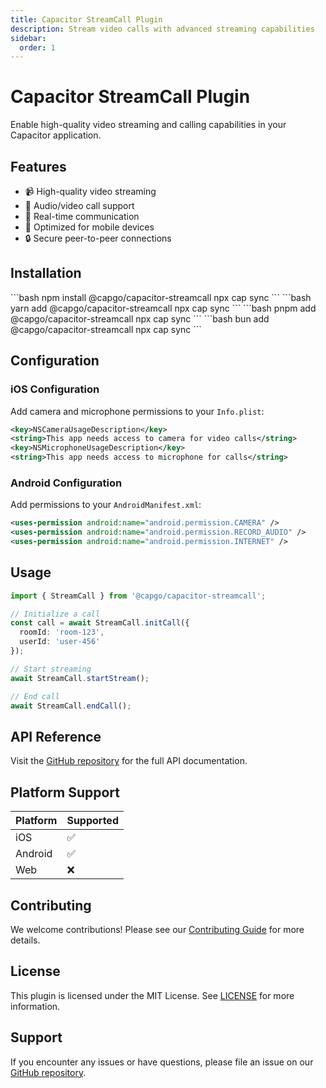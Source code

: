 ```yaml
---
title: Capacitor StreamCall Plugin
description: Stream video calls with advanced streaming capabilities
sidebar:
  order: 1
---
```



# Capacitor StreamCall Plugin

Enable high-quality video streaming and calling capabilities in your Capacitor application.

## Features

- 📹 High-quality video streaming
- 🎤 Audio/video call support
- 🔄 Real-time communication
- 📱 Optimized for mobile devices
- 🔒 Secure peer-to-peer connections

## Installation

<Tabs>
  <TabItem label="npm">
    ```bash
    npm install @capgo/capacitor-streamcall
    npx cap sync
    ```
  </TabItem>
  <TabItem label="yarn">
    ```bash
    yarn add @capgo/capacitor-streamcall
    npx cap sync
    ```
  </TabItem>
  <TabItem label="pnpm">
    ```bash
    pnpm add @capgo/capacitor-streamcall
    npx cap sync
    ```
  </TabItem>
  <TabItem label="bun">
    ```bash
    bun add @capgo/capacitor-streamcall
    npx cap sync
    ```
  </TabItem>
</Tabs>

## Configuration

### iOS Configuration

Add camera and microphone permissions to your `Info.plist`:

```xml
<key>NSCameraUsageDescription</key>
<string>This app needs access to camera for video calls</string>
<key>NSMicrophoneUsageDescription</key>
<string>This app needs access to microphone for calls</string>
```

### Android Configuration

Add permissions to your `AndroidManifest.xml`:

```xml
<uses-permission android:name="android.permission.CAMERA" />
<uses-permission android:name="android.permission.RECORD_AUDIO" />
<uses-permission android:name="android.permission.INTERNET" />
```

## Usage

```typescript
import { StreamCall } from '@capgo/capacitor-streamcall';

// Initialize a call
const call = await StreamCall.initCall({
  roomId: 'room-123',
  userId: 'user-456'
});

// Start streaming
await StreamCall.startStream();

// End call
await StreamCall.endCall();
```

## API Reference

Visit the [GitHub repository](https://github.com/Cap-go/capacitor-streamcall) for the full API documentation.

## Platform Support

| Platform | Supported |
|----------|-----------|
| iOS      | ✅        |
| Android  | ✅        |
| Web      | ❌        |

## Contributing

We welcome contributions! Please see our [Contributing Guide](https://github.com/Cap-go/capacitor-streamcall/blob/main/CONTRIBUTING.md) for more details.

## License

This plugin is licensed under the MIT License. See [LICENSE](https://github.com/Cap-go/capacitor-streamcall/blob/main/LICENSE) for more information.

## Support

If you encounter any issues or have questions, please file an issue on our [GitHub repository](https://github.com/Cap-go/capacitor-streamcall/issues).